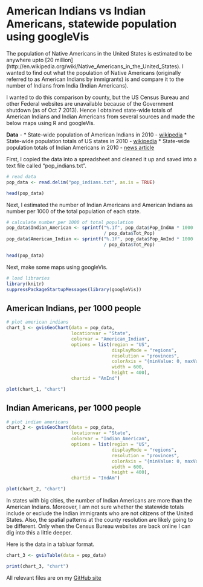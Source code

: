 American Indians vs Indian Americans, statewide population using googleVis
========================================================

The population of Native Americans in the United States is estimated to be anywhere upto [20 million] (http://en.wikipedia.org/wiki/Native_Americans_in_the_United_States). I wanted to find out what the population of Native Americans (originally referred to as American Indians by immigrants) is and compare it to the number of Indians from India (Indian Americans).

I wanted to do this comparison by county, but the US Census Bureau and other Federal websites are unavailable because of the Government shutdown (as of Oct 7 2013). Hence I obtained state-wide totals of American Indians and Indian Americans from several sources and made the below maps using R and googleVis.

**Data** - 
* State-wide population of American Indians in 2010 - [wikipedia](http://en.wikipedia.org/wiki/Native_Americans_in_the_United_States)
* State-wide population totals of US states in 2010 - [wikipedia](http://en.wikipedia.org/wiki/List_of_U.S._states_and_territories_by_population)
* State-wide population totals of Indian Americans in 2010 - [news article](http://www.indiawest.com/news/3783-analysis-of-the-indian-american-community-from-census-2010-data.html)

First, I copied the data into a spreadsheet and cleaned it up and saved into a text file called "pop_indians.txt".

```r
# read data
pop_data <- read.delim("pop_indians.txt", as.is = TRUE)

head(pop_data)
```

Next, I estimated the number of Indian Americans and American Indians as number per 1000 of the total population of each state.

```r
# calculate number per 1000 of total population
pop_data$Indian_American <- sprintf("%.1f", pop_data$Pop_IndAm * 1000 
                                    / pop_data$Tot_Pop)
pop_data$American_Indian <- sprintf("%.1f", pop_data$Pop_AmInd * 1000 
                                    / pop_data$Tot_Pop)

head(pop_data)
```

Next, make some maps using googleVis.

```r
# load libraries
library(knitr)
suppressPackageStartupMessages(library(googleVis))
```

American Indians, per 1000 people
-----------------

```r
# plot american indians
chart_1 <- gvisGeoChart(data = pop_data, 
                        locationvar = "State",
                        colorvar = "American_Indian", 
                        options = list(region = "US", 
                                       displayMode = "regions", 
                                       resolution = "provinces",
                                       colorAxis = "{minValue: 0, maxValue: 150, colors:['grey', 'black', 'green', 'blue', 'violet']}",
                                       width = 600, 
                                       height = 400),
                        chartid = "AmInd")

plot(chart_1, "chart")
```

Indian Americans, per 1000 people
-----------------
```r
# plot indian americans
chart_2 <- gvisGeoChart(data = pop_data, 
                        locationvar = "State",
                        colorvar = "Indian_American", 
                        options = list(region = "US", 
                                       displayMode = "regions", 
                                       resolution = "provinces", 
                                       colorAxis = "{minValue: 0, maxValue: 150, colors:['grey', 'black', 'green', 'blue', 'violet']}",
                                       width = 600, 
                                       height = 400),
                        chartid = "IndAm")

plot(chart_2, "chart")

```


In states with big cities, the number of Indian Americans are more than the American Indians. Moreover, I am not sure whether the statewide totals include or exclude the Indian immigrants who are not citizens of the United States. Also, the spatial patterns at the county resolution are likely going to be different. Only when the Census Bureau websites are back online I can dig into this a little deeper.

Here is the data in a tabluar format.

```r
chart_3 <- gvisTable(data = pop_data)

print(chart_3, "chart")
```


All relevant files are on my [GitHub site](https://github.com/RationShop/indians)
